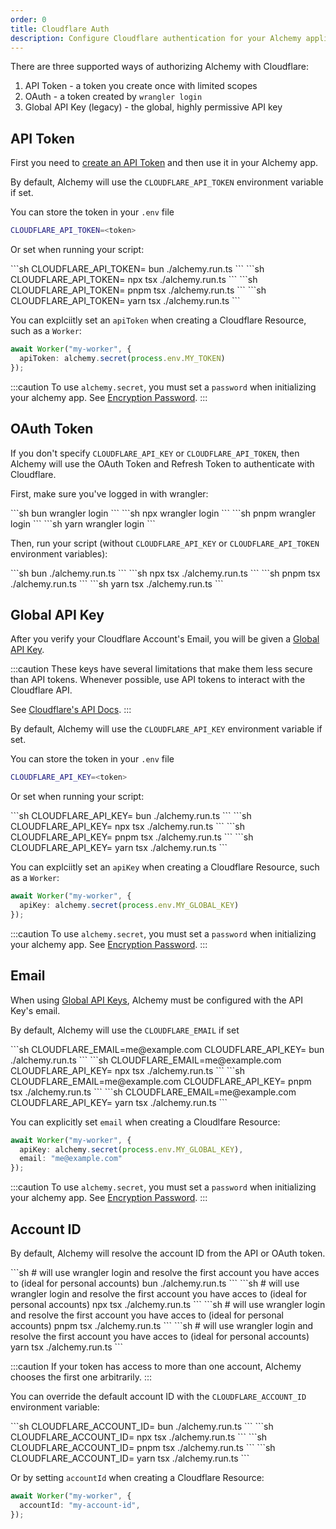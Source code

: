 ```yaml
---
order: 0
title: Cloudflare Auth
description: Configure Cloudflare authentication for your Alchemy applications. Learn to use API tokens, OAuth, or global API keys to securely manage Cloudflare resources.
---
```



There are three supported ways of authorizing Alchemy with Cloudflare:
1. API Token - a token you create once with limited scopes
2. OAuth - a token created by `wrangler login`
3. Global API Key (legacy) - the global, highly permissive API key

## API Token

First you need to [create an API Token](https://developers.cloudflare.com/fundamentals/api/get-started/create-token/) and then use it in your Alchemy app.

By default, Alchemy will use the `CLOUDFLARE_API_TOKEN` environment variable if set.

You can store the token in your `.env` file
```sh
CLOUDFLARE_API_TOKEN=<token>
```

Or set when running your script:

<Tabs syncKey="pkgManager">
  <TabItem label="bun">
    ```sh
    CLOUDFLARE_API_TOKEN=<token> bun ./alchemy.run.ts
    ```
  </TabItem>
  <TabItem label="npm">
    ```sh
    CLOUDFLARE_API_TOKEN=<token> npx tsx ./alchemy.run.ts
    ```
  </TabItem>
  <TabItem label="pnpm">
    ```sh
    CLOUDFLARE_API_TOKEN=<token> pnpm tsx ./alchemy.run.ts
    ```
  </TabItem>
  <TabItem label="yarn">
    ```sh
    CLOUDFLARE_API_TOKEN=<token> yarn tsx ./alchemy.run.ts
    ```
  </TabItem>
</Tabs>

You can explciitly set an `apiToken` when creating a Cloudflare Resource, such as a `Worker`:

```ts
await Worker("my-worker", {
  apiToken: alchemy.secret(process.env.MY_TOKEN)
});
```

:::caution
To use `alchemy.secret`, you must set a `password` when initializing your alchemy app. See [Encryption Password](../concepts/secret.md#encryption-password).
:::

## OAuth Token

If you don't specify `CLOUDFLARE_API_KEY` or `CLOUDFLARE_API_TOKEN`, then Alchemy will use the OAuth Token and Refresh Token to authenticate with Cloudflare.

First, make sure you've logged in with wrangler:

<Tabs syncKey="pkgManager">
  <TabItem label="bun">
    ```sh
    bun wrangler login
    ```
  </TabItem>
  <TabItem label="npm">
    ```sh
    npx wrangler login
    ```
  </TabItem>
  <TabItem label="pnpm">
    ```sh
    pnpm wrangler login
    ```
  </TabItem>
  <TabItem label="yarn">
    ```sh
    yarn wrangler login
    ```
  </TabItem>
</Tabs>

Then, run your script (without `CLOUDFLARE_API_KEY` or `CLOUDFLARE_API_TOKEN` environment variables):

<Tabs syncKey="pkgManager">
  <TabItem label="bun">
    ```sh
    bun ./alchemy.run.ts
    ```
  </TabItem>
  <TabItem label="npm">
    ```sh
    npx tsx ./alchemy.run.ts
    ```
  </TabItem>
  <TabItem label="pnpm">
    ```sh
    pnpm tsx ./alchemy.run.ts
    ```
  </TabItem>
  <TabItem label="yarn">
    ```sh
    yarn tsx ./alchemy.run.ts
    ```
  </TabItem>
</Tabs>

## Global API Key

After you verify your Cloudflare Account's Email, you will be given a [Global API Key](https://developers.cloudflare.com/fundamentals/api/get-started/keys/).

:::caution
These keys have several limitations that make them less secure than API tokens. Whenever possible, use API tokens to interact with the Cloudflare API. 

See [Cloudflare's API Docs](https://developers.cloudflare.com/api/).
:::

By default, Alchemy will use the `CLOUDFLARE_API_KEY` environment variable if set.

You can store the token in your `.env` file
```sh
CLOUDFLARE_API_KEY=<token>
```

Or set when running your script:

<Tabs syncKey="pkgManager">
  <TabItem label="bun">
    ```sh
    CLOUDFLARE_API_KEY=<token> bun ./alchemy.run.ts
    ```
  </TabItem>
  <TabItem label="npm">
    ```sh
    CLOUDFLARE_API_KEY=<token> npx tsx ./alchemy.run.ts
    ```
  </TabItem>
  <TabItem label="pnpm">
    ```sh
    CLOUDFLARE_API_KEY=<token> pnpm tsx ./alchemy.run.ts
    ```
  </TabItem>
  <TabItem label="yarn">
    ```sh
    CLOUDFLARE_API_KEY=<token> yarn tsx ./alchemy.run.ts
    ```
  </TabItem>
</Tabs>

You can explciitly set an `apiKey` when creating a Cloudflare Resource, such as a `Worker`:

```ts
await Worker("my-worker", {
  apiKey: alchemy.secret(process.env.MY_GLOBAL_KEY)
});
```

:::caution
To use `alchemy.secret`, you must set a `password` when initializing your alchemy app. See [Encryption Password](../concepts/secret.md#encryption-password).
:::

## Email

When using [Global API Keys](#global-api-key), Alchemy must be configured with the API Key's email.

By default, Alchemy will use the `CLOUDFLARE_EMAIL` if set

<Tabs syncKey="pkgManager">
  <TabItem label="bun">
    ```sh
    CLOUDFLARE_EMAIL=me@example.com CLOUDFLARE_API_KEY=<token> bun ./alchemy.run.ts
    ```
  </TabItem>
  <TabItem label="npm">
    ```sh
    CLOUDFLARE_EMAIL=me@example.com CLOUDFLARE_API_KEY=<token> npx tsx ./alchemy.run.ts
    ```
  </TabItem>
  <TabItem label="pnpm">
    ```sh
    CLOUDFLARE_EMAIL=me@example.com CLOUDFLARE_API_KEY=<token> pnpm tsx ./alchemy.run.ts
    ```
  </TabItem>
  <TabItem label="yarn">
    ```sh
    CLOUDFLARE_EMAIL=me@example.com CLOUDFLARE_API_KEY=<token> yarn tsx ./alchemy.run.ts
    ```
  </TabItem>
</Tabs>

You can explicitly set `email` when creating a Cloudlfare Resource:

```ts
await Worker("my-worker", {
  apiKey: alchemy.secret(process.env.MY_GLOBAL_KEY),
  email: "me@example.com"
});
```

:::caution
To use `alchemy.secret`, you must set a `password` when initializing your alchemy app. See [Encryption Password](../concepts/secret.md#encryption-password).
:::

## Account ID

By default, Alchemy will resolve the account ID from the API or OAuth token.

<Tabs syncKey="pkgManager">
  <TabItem label="bun">
    ```sh
    # will use wrangler login and resolve the first account you have acces to (ideal for personal accounts)
    bun ./alchemy.run.ts
    ```
  </TabItem>
  <TabItem label="npm">
    ```sh
    # will use wrangler login and resolve the first account you have acces to (ideal for personal accounts)
    npx tsx ./alchemy.run.ts
    ```
  </TabItem>
  <TabItem label="pnpm">
    ```sh
    # will use wrangler login and resolve the first account you have acces to (ideal for personal accounts)
    pnpm tsx ./alchemy.run.ts
    ```
  </TabItem>
  <TabItem label="yarn">
    ```sh
    # will use wrangler login and resolve the first account you have acces to (ideal for personal accounts)
    yarn tsx ./alchemy.run.ts
    ```
  </TabItem>
</Tabs>

:::caution
If your token has access to more than one account, Alchemy chooses the first one arbitrarily.
:::

You can override the default account ID with the `CLOUDFLARE_ACCOUNT_ID` environment variable:

<Tabs syncKey="pkgManager">
  <TabItem label="bun">
    ```sh
    CLOUDFLARE_ACCOUNT_ID=<account-id> bun ./alchemy.run.ts
    ```
  </TabItem>
  <TabItem label="npm">
    ```sh
    CLOUDFLARE_ACCOUNT_ID=<account-id> npx tsx ./alchemy.run.ts
    ```
  </TabItem>
  <TabItem label="pnpm">
    ```sh
    CLOUDFLARE_ACCOUNT_ID=<account-id> pnpm tsx ./alchemy.run.ts
    ```
  </TabItem>
  <TabItem label="yarn">
    ```sh
    CLOUDFLARE_ACCOUNT_ID=<account-id> yarn tsx ./alchemy.run.ts
    ```
  </TabItem>
</Tabs>

Or by setting `accountId` when creating a Cloudflare Resource:
```ts
await Worker("my-worker", {
  accountId: "my-account-id",
});
``` 